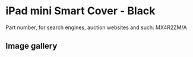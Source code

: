 
# iPad mini Smart Cover - Black

Part number, for search engines, auction websites and such: MX4R2ZM/A

## Image gallery

<div style={{ width: '100%', maxWidth: '768px' }}>
<GalleryComponent
    images={[
      {
        original: "/everysource/MX4R2.webp",
        thumbnail: "/everypreview/MX4R2.webp",
      },
      {
        original: "/everysource/MX4R2_AV1_GOLD.webp",
        thumbnail: "/everypreview/MX4R2_AV1_GOLD.webp",
      },
      {
        original: "/everysource/MX4R2_AV1_SILVER.webp",
        thumbnail: "/everypreview/MX4R2_AV1_SILVER.webp",
      },
      {
        original: "/everysource/MX4R2_AV1_SPACE_GRAY.webp",
        thumbnail: "/everypreview/MX4R2_AV1_SPACE_GRAY.webp",
      },
      {
        original: "/everysource/MX4R2_AV2.webp",
        thumbnail: "/everypreview/MX4R2_AV2.webp",
      },
      {
        original: "/everysource/MX4R2_AV3.webp",
        thumbnail: "/everypreview/MX4R2_AV3.webp",
      }
    ]}
  />
</div>